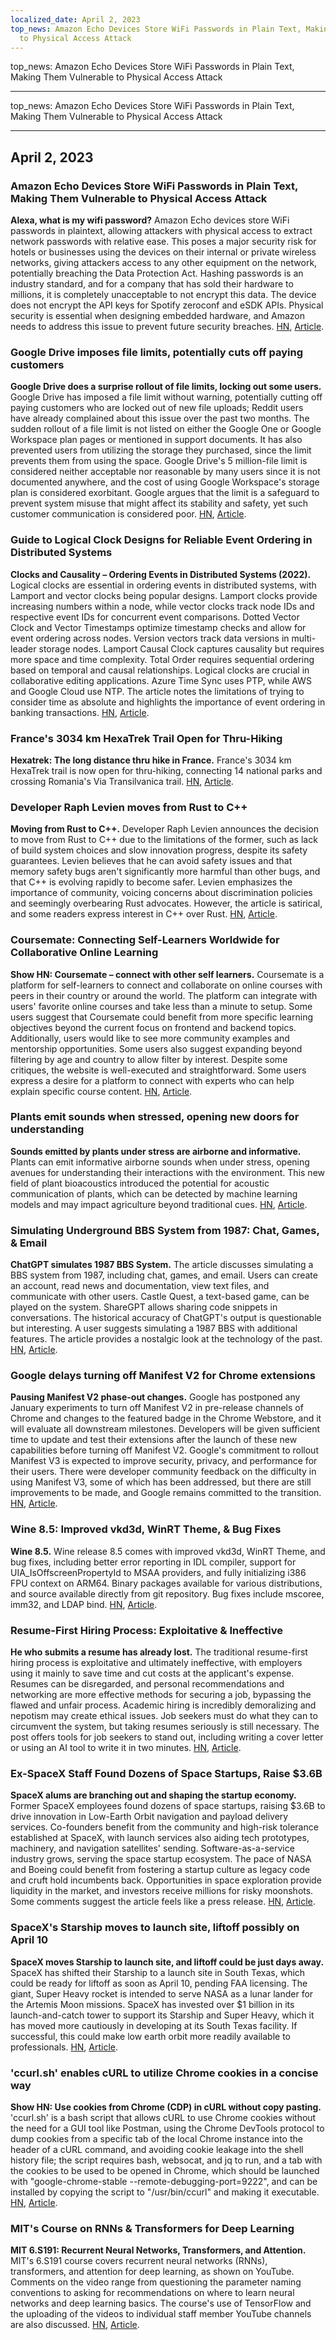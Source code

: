 ```yaml
---
localized_date: April 2, 2023
top_news: Amazon Echo Devices Store WiFi Passwords in Plain Text, Making Them Vulnerable
  to Physical Access Attack
---
```



top_news: Amazon Echo Devices Store WiFi Passwords in Plain Text, Making Them Vulnerable
to Physical Access Attack

---


top_news: Amazon Echo Devices Store WiFi Passwords in Plain Text, Making Them Vulnerable
to Physical Access Attack

---



<CallToAction />

<Steps>

## April 2, 2023

### Amazon Echo Devices Store WiFi Passwords in Plain Text, Making Them Vulnerable to Physical Access Attack

**Alexa, what is my wifi password?**
Amazon Echo devices store WiFi passwords in plaintext, allowing attackers with physical access to extract network passwords with relative ease. This poses a major security risk for hotels or businesses using the devices on their internal or private wireless networks, giving attackers access to any other equipment on the network, potentially breaching the Data Protection Act. Hashing passwords is an industry standard, and for a company that has sold their hardware to millions, it is completely unacceptable to not encrypt this data. The device does not encrypt the API keys for Spotify zeroconf and eSDK APIs. Physical security is essential when designing embedded hardware, and Amazon needs to address this issue to prevent future security breaches.
[HN](http://news.ycombinator.com/item?id=35399590), [Article](https://dragon863.github.io/blog/alexa.html).

### Google Drive imposes file limits, potentially cuts off paying customers

**Google Drive does a surprise rollout of file limits, locking out some users.**
Google Drive has imposed a file limit without warning, potentially cutting off paying customers who are locked out of new file uploads; Reddit users have already complained about this issue over the past two months. The sudden rollout of a file limit is not listed on either the Google One or Google Workspace plan pages or mentioned in support documents. It has also prevented users from utilizing the storage they purchased, since the limit prevents them from using the space. Google Drive's 5 million-file limit is considered neither acceptable nor reasonable by many users since it is not documented anywhere, and the cost of using Google Workspace's storage plan is considered exorbitant. Google argues that the limit is a safeguard to prevent system misuse that might affect its stability and safety, yet such customer communication is considered poor.
[HN](http://news.ycombinator.com/item?id=35397071), [Article](https://arstechnica.com/gadgets/2023/03/google-drive-does-a-surprise-rollout-of-file-limits-locking-out-some-users/).

### Guide to Logical Clock Designs for Reliable Event Ordering in Distributed Systems

**Clocks and Causality – Ordering Events in Distributed Systems (2022).**
Logical clocks are essential in ordering events in distributed systems, with Lamport and vector clocks being popular designs. Lamport clocks provide increasing numbers within a node, while vector clocks track node IDs and respective event IDs for concurrent event comparisons. Dotted Vector Clock and Vector Timestamps optimize timestamp checks and allow for event ordering across nodes. Version vectors track data versions in multi-leader storage nodes. Lamport Causal Clock captures causality but requires more space and time complexity. Total Order requires sequential ordering based on temporal and causal relationships. Logical clocks are crucial in collaborative editing applications. Azure Time Sync uses PTP, while AWS and Google Cloud use NTP. The article notes the limitations of trying to consider time as absolute and highlights the importance of event ordering in banking transactions.
[HN](http://news.ycombinator.com/item?id=35399603), [Article](https://www.exhypothesi.com/clocks-and-causality/).

### France's 3034 km HexaTrek Trail Open for Thru-Hiking

**Hexatrek: The long distance thru hike in France.**
France's 3034 km HexaTrek trail is now open for thru-hiking, connecting 14 national parks and crossing Romania's Via Transilvanica trail.
[HN](http://news.ycombinator.com/item?id=35397051), [Article](https://en.hexatrek.com).

### Developer Raph Levien moves from Rust to C++

**Moving from Rust to C++.**
Developer Raph Levien announces the decision to move from Rust to C++ due to the limitations of the former, such as lack of build system choices and slow innovation progress, despite its safety guarantees. Levien believes that he can avoid safety issues and that memory safety bugs aren't significantly more harmful than other bugs, and that C++ is evolving rapidly to become safer. Levien emphasizes the importance of community, voicing concerns about discrimination policies and seemingly overbearing Rust advocates. However, the article is satirical, and some readers express interest in C++ over Rust.
[HN](http://news.ycombinator.com/item?id=35400047), [Article](https://raphlinus.github.io/rust/2023/04/01/rust-to-cpp.html).

### Coursemate: Connecting Self-Learners Worldwide for Collaborative Online Learning

**Show HN: Coursemate – connect with other self learners.**
Coursemate is a platform for self-learners to connect and collaborate on online courses with peers in their country or around the world. The platform can integrate with users' favorite online courses and take less than a minute to setup. Some users suggest that Coursemate could benefit from more specific learning objectives beyond the current focus on frontend and backend topics. Additionally, users would like to see more community examples and mentorship opportunities. Some users also suggest expanding beyond filtering by age and country to allow filter by interest. Despite some critiques, the website is well-executed and straightforward. Some users express a desire for a platform to connect with experts who can help explain specific course content.
[HN](http://news.ycombinator.com/item?id=35398480), [Article](https://www.coursem8.com/).

### Plants emit sounds when stressed, opening new doors for understanding

**Sounds emitted by plants under stress are airborne and informative.**
Plants can emit informative airborne sounds when under stress, opening avenues for understanding their interactions with the environment. This new field of plant bioacoustics introduced the potential for acoustic communication of plants, which can be detected by machine learning models and may impact agriculture beyond traditional cues.
[HN](http://news.ycombinator.com/item?id=35396156), [Article](<https://www.cell.com/cell/fulltext/S0092-8674(23)00262-3>).

### Simulating Underground BBS System from 1987: Chat, Games, & Email

**ChatGPT simulates 1987 BBS System.**
The article discusses simulating a BBS system from 1987, including chat, games, and email. Users can create an account, read news and documentation, view text files, and communicate with other users. Castle Quest, a text-based game, can be played on the system. ShareGPT allows sharing code snippets in conversations. The historical accuracy of ChatGPT's output is questionable but interesting. A user suggests simulating a 1987 BBS with additional features. The article provides a nostalgic look at the technology of the past.
[HN](http://news.ycombinator.com/item?id=35396165), [Article](https://sharegpt.com/c/ICZsSl7).

### Google delays turning off Manifest V2 for Chrome extensions

**Pausing Manifest V2 phase-out changes.**
Google has postponed any January experiments to turn off Manifest V2 in pre-release channels of Chrome and changes to the featured badge in the Chrome Webstore, and it will evaluate all downstream milestones. Developers will be given sufficient time to update and test their extensions after the launch of these new capabilities before turning off Manifest V2. Google's commitment to rollout Manifest V3 is expected to improve security, privacy, and performance for their users. There were developer community feedback on the difficulty in using Manifest V3, some of which has been addressed, but there are still improvements to be made, and Google remains committed to the transition.
[HN](http://news.ycombinator.com/item?id=35402698), [Article](https://groups.google.com/a/chromium.org/g/chromium-extensions/c/zQ77HkGmK9E/m/HjaaCIG-BQAJ).

### Wine 8.5: Improved vkd3d, WinRT Theme, & Bug Fixes

**Wine 8.5.**
Wine release 8.5 comes with improved vkd3d, WinRT Theme, and bug fixes, including better error reporting in IDL compiler, support for UIA_IsOffscreenPropertyId to MSAA providers, and fully initializing i386 FPU context on ARM64. Binary packages available for various distributions, and source available directly from git repository. Bug fixes include mscoree, imm32, and LDAP bind.
[HN](http://news.ycombinator.com/item?id=35398643), [Article](https://www.winehq.org/announce/8.5).

### Resume-First Hiring Process: Exploitative & Ineffective

**He who submits a resume has already lost.**
The traditional resume-first hiring process is exploitative and ultimately ineffective, with employers using it mainly to save time and cut costs at the applicant's expense. Resumes can be disregarded, and personal recommendations and networking are more effective methods for securing a job, bypassing the flawed and unfair process. Academic hiring is incredibly demoralizing and nepotism may create ethical issues. Job seekers must do what they can to circumvent the system, but taking resumes seriously is still necessary. The post offers tools for job seekers to stand out, including writing a cover letter or using an AI tool to write it in two minutes.
[HN](http://news.ycombinator.com/item?id=35397271), [Article](https://www.residentcontrarian.com/p/he-who-submits-a-resume-has-already).

### Ex-SpaceX Staff Found Dozens of Space Startups, Raise $3.6B

**SpaceX alums are branching out and shaping the startup economy.**
Former SpaceX employees found dozens of space startups, raising $3.6B to drive innovation in Low-Earth Orbit navigation and payload delivery services. Co-founders benefit from the community and high-risk tolerance established at SpaceX, with launch services also aiding tech prototypes, machinery, and navigation satellites' sending. Software-as-a-service industry grows, serving the space startup ecosystem. The pace of NASA and Boeing could benefit from fostering a startup culture as legacy code and cruft hold incumbents back. Opportunities in space exploration provide liquidity in the market, and investors receive millions for risky moonshots. Some comments suggest the article feels like a press release.
[HN](http://news.ycombinator.com/item?id=35404823), [Article](https://interactive.satellitetoday.com/via/april-2023/how-spacex-alums-are-branching-out-and-shaping-the-startup-economy/).

### SpaceX's Starship moves to launch site, liftoff possibly on April 10

**SpaceX moves Starship to launch site, and liftoff could be just days away.**
SpaceX has shifted their Starship to a launch site in South Texas, which could be ready for liftoff as soon as April 10, pending FAA licensing. The giant, Super Heavy rocket is intended to serve NASA as a lunar lander for the Artemis Moon missions. SpaceX has invested over $1 billion in its launch-and-catch tower to support its Starship and Super Heavy, which it has moved more cautiously in developing at its South Texas facility. If successful, this could make low earth orbit more readily available to professionals.
[HN](http://news.ycombinator.com/item?id=35405030), [Article](https://arstechnica.com/science/2023/04/spacex-moves-starship-to-launch-site-and-liftoff-could-be-just-days-away/).

### 'ccurl.sh' enables cURL to utilize Chrome cookies in a concise way

**Show HN: Use cookies from Chrome (CDP) in cURL without copy pasting.**
'ccurl.sh' is a bash script that allows cURL to use Chrome cookies without the need for a GUI tool like Postman, using the Chrome DevTools protocol to dump cookies from a specific tab of the local Chrome instance into the header of a cURL command, and avoiding cookie leakage into the shell history file; the script requires bash, websocat, and jq to run, and a tab with the cookies to be used to be opened in Chrome, which should be launched with "google-chrome-stable --remote-debugging-port=9222", and can be installed by copying the script to "/usr/bin/ccurl" and making it executable.
[HN](http://news.ycombinator.com/item?id=35399218), [Article](https://github.com/fipso/ccurl.sh).

### MIT's Course on RNNs & Transformers for Deep Learning

**MIT 6.S191: Recurrent Neural Networks, Transformers, and Attention.**
MIT's 6.S191 course covers recurrent neural networks (RNNs), transformers, and attention for deep learning, as shown on YouTube. Comments on the video range from questioning the parameter naming conventions to asking for recommendations on where to learn neural networks and deep learning basics. The course's use of TensorFlow and the uploading of the videos to individual staff member YouTube channels are also discussed.
[HN](http://news.ycombinator.com/item?id=35405338), [Article](https://www.youtube.com/watch?v=ySEx_Bqxvvo).

</Steps>
